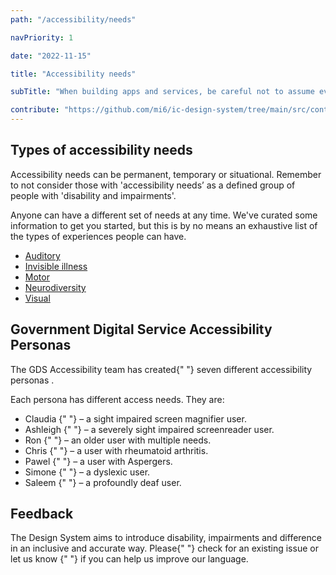 ```yaml
---
path: "/accessibility/needs"

navPriority: 1

date: "2022-11-15"

title: "Accessibility needs"

subTitle: "When building apps and services, be careful not to assume everyone is like you."

contribute: "https://github.com/mi6/ic-design-system/tree/main/src/content/structured/accessibility/needs/index.mdx"
---
```


## Types of accessibility needs

Accessibility needs can be permanent, temporary or situational. Remember to not consider those with 'accessibility needs’ as a defined group of people with 'disability and impairments'.

Anyone can have a different set of needs at any time. We've curated some information to get you started, but this is by no means an exhaustive list of the types of experiences people can have.

- [Auditory](/accessibility/needs/auditory)
- [Invisible illness](/accessibility/needs/invisible)
- [Motor](/accessibility/needs/motor)
- [Neurodiversity](/accessibility/needs/neurodiversity)
- [Visual](/accessibility/needs/visual)

## Government Digital Service Accessibility Personas

<p>
  The GDS Accessibility team has created{" "}
  <ic-link
    target="_blank"
    href="https://alphagov.github.io/accessibility-personas/"
    rel="noreferer noopener nofollow"
    id="fn-1"
  >
    seven different accessibility personas
  </ic-link>
  .
</p>

Each persona has different access needs. They are:

<ul>
  <li>
    <ic-link
      target="_blank"
      href="https://alphagov.github.io/accessibility-personas/claudia/"
      rel="noreferer noopener nofollow"
    >
      Claudia
    </ic-link>{" "}
    &ndash; a sight impaired screen magnifier user.
  </li>
  <li>
    <ic-link
      target="_blank"
      href="https://alphagov.github.io/accessibility-personas/ashleigh/"
      rel="noreferer noopener nofollow"
    >
      Ashleigh
    </ic-link>{" "}
    &ndash; a severely sight impaired screenreader user.
  </li>
  <li>
    <ic-link
      target="_blank"
      href="https://alphagov.github.io/accessibility-personas/ron/"
      rel="noreferer noopener nofollow"
    >
      Ron
    </ic-link>{" "}
    &ndash; an older user with multiple needs.
  </li>
  <li>
    <ic-link
      target="_blank"
      href="https://alphagov.github.io/accessibility-personas/chris/"
      rel="noreferer noopener nofollow"
    >
      Chris
    </ic-link>{" "}
    &ndash; a user with rheumatoid arthritis.
  </li>
  <li>
    <ic-link
      target="_blank"
      href="https://alphagov.github.io/accessibility-personas/pawel/"
      rel="noreferer noopener nofollow"
    >
      Pawel
    </ic-link>{" "}
    &ndash; a user with Aspergers.
  </li>
  <li>
    <ic-link
      target="_blank"
      href="https://alphagov.github.io/accessibility-personas/simone/"
      rel="noreferer noopener nofollow"
    >
      Simone
    </ic-link>{" "}
    &ndash; a dyslexic user.
  </li>
  <li>
    <ic-link
      target="_blank"
      href="https://alphagov.github.io/accessibility-personas/saleem/"
      rel="noreferer noopener nofollow"
    >
      Saleem
    </ic-link>{" "}
    &ndash; a profoundly deaf user.
  </li>
</ul>

## Feedback

<p>
  The Design System aims to introduce disability, impairments and difference in
  an inclusive and accurate way. Please{" "}
  <ic-link
    target="_blank"
    href="https://github.com/mi6/ic-design-system/issues"
    rel="noreferer noopener nofollow"
  >
    check for an existing issue or let us know
  </ic-link>{" "}
  if you can help us improve our language.
</p>
